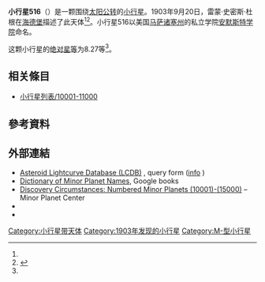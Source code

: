 {{Infobox planet
 | minorplanet     = yes
 | name            = 516 Amherstia
 | background      = #D6D6D6
 | image = 
 | image_size      = 
 | caption         =
 | discovery_ref   =  <ref name="MPC-object" />
 | discoverer      = [[雷蒙·史密斯·杜根|雷蒙·史密斯·杜根]]
 | discovery_site  = [[海德堡|海德堡]]
 | discovered      = 1903年9月20日
 | mpc_name        = 516 Amherstia
 | alt_names       = 516 Amherstia
 | pronounced      = 
 | named_after     = <ref name="MPC-object" />
 | mp_category     = [[主帶小行星|主帶小行星]] <ref name="MPC-object" /><ref name="jpldata" />
 | orbit_ref       = <ref name="a">[http://ssd.jpl.nasa.gov/sbdb.cgi?sstr=516 516] {{Wayback|url=http://ssd.jpl.nasa.gov/sbdb.cgi?sstr=516 |date=20210809012949 }}，小行星數據庫瀏覽器（JPL Small-Body Database Browser）－[[美国国家航空航天局|美国国家航空航天局]]喷气推进实验室</ref>
 | epoch           = 2018-03-23.0（[[儒略日|JD]] 2458200.5）
 | uncertainty     = 0
 | observation_arc = 
 | aphelion = {{convert|3.412|AU|km|3|abbr=on|lk=out}}
 | perihelion      = {{convert|1.9522982|AU|km|3|abbr=on}}
 | semimajor       = 2.6819113
 | eccentricity    = 0.2720497
 | period          = 4.39[[儒略年|yr]]
 | mean_anomaly    = 160.90408[[度|°]]
 | mean_motion     = {{Deg2DMS|0.22440740|sup=ms}} / day
 | inclination     = 12.95669
 | asc_node        = 328.82871°
 | arg_peri        = 258.05791
 | mean_diameter   = 
 | rotation        = 
 | albedo          =
 | spectral_type   =
 | abs_magnitude   = 8.27<ref name="jpldata" />
}}
'''小行星516'''（{{lang-en|516 Amherstia}}）是一颗围绕[[太阳|太阳]][[公转|公转]]的[[小行星|小行星]]。1903年9月20日，雷蒙·史密斯·杜根在[[海德堡|海德堡]]描述了此天体<ref name="a" /><ref>{{cite news|title=小行星列表|url=http://cfa-www.harvard.edu/iau/lists/NumberedMPs.txt|accessdate=2018-10-19|newspaper=哈佛大学|archive-date=2008-05-17|archive-url=https://web.archive.org/web/20080517010638/http://cfa-www.harvard.edu/iau/lists/NumberedMPs.txt|dead-url=no}}</ref>。小行星516以美国[[马萨诸塞州|马萨诸塞州]]的私立学院[[安默斯特学院|安默斯特学院]]命名。

这颗小行星的[[绝对星等|绝对星等]]为8.27等<ref name="a" />。

== 相关條目 ==
*[[小行星列表/10001-11000|小行星列表/10001-11000]]

== 參考資料 ==
{{reflist|refs=

<ref name="jpldata">{{cite web
 |type         = 2018-01-26 last obs.
 |title        = JPL Small-Body Database Browser:516 Amherstia-516 Amherstia
 |url          = https://ssd.jpl.nasa.gov/sbdb.cgi?sstr=516
 |publisher    = [[Jet_Propulsion_Laboratory|Jet Propulsion Laboratory]]
 |accessdate   = 28 March 2018
 |archive-date = 2021-08-09
 |archive-url  = https://web.archive.org/web/20210809012949/https://ssd.jpl.nasa.gov/sbdb.cgi?sstr=516
 |dead-url     = no
}}</ref>

<ref name="MPC-object">{{cite web
  |title      = 516 Amherstia
  |work      = Minor Planet Center
  |url      = https://www.minorplanetcenter.net/db_search/show_object?object_id=516
  |accessdate      = 28 March 2018
  |archive-date      = 2016-03-04
  |archive-url      = https://web.archive.org/web/20160304103544/http://www.minorplanetcenter.net/db_search/show_object?object_id=516
  |dead-url      = no
  }}</ref>

}}

==  外部連結 ==
* [http://www.minorplanet.info/PHP/lcdbsummaryquery.php Asteroid Lightcurve Database (LCDB)] {{Wayback|url=http://www.minorplanet.info/PHP/lcdbsummaryquery.php |date=20171210173955 }}, query form ([http://www.minorplanet.info/lightcurvedatabase.html info] {{Wayback|url=http://www.minorplanet.info/lightcurvedatabase.html |date=20171216050541 }})
* [https://books.google.com/books?id=aeAg1X7afOoC&pg Dictionary of Minor Planet Names], Google books
* [http://www.minorplanetcenter.net/iau/lists/NumberedMPs010001.html Discovery Circumstances: Numbered Minor Planets (10001)-(15000)] {{Wayback|url=http://www.minorplanetcenter.net/iau/lists/NumberedMPs010001.html |date=20180612162317 }} – Minor Planet Center
* {{AstDys|516}}
* {{JPL small body}}

{{Minor Planet Number|[[小行星515|小行星515]]|[[小行星517|小行星517]]}}
{{小天体}}

[[Category:小行星带天体|Category:小行星带天体]]
[[Category:1903年发现的小行星|Category:1903年发现的小行星]]
[[Category:M-型小行星|Category:M-型小行星]]
